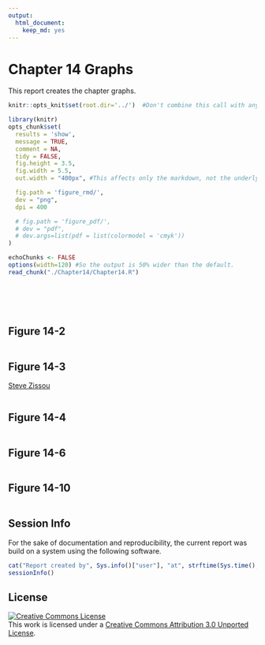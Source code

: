 ```yaml
---
output:
  html_document:
    keep_md: yes
---
```

Chapter 14 Graphs
=================================================
This report creates the chapter graphs.

<!--  Set the working directory to the repository's base directory; this assumes the report is nested inside of only one directory.-->
```r
knitr::opts_knit$set(root.dir='../')  #Don't combine this call with any other chunk -especially one that uses file paths.
```

<!-- Set the report-wide options, and point to the external code file. -->
```r
library(knitr)
opts_chunk$set(
  results = 'show', 
  message = TRUE,
  comment = NA, 
  tidy = FALSE,
  fig.height = 3.5, 
  fig.width = 5.5, 
  out.width = "400px", #This affects only the markdown, not the underlying png file.  The height will be scaled appropriately.

  fig.path = 'figure_rmd/',     
  dev = "png",
  dpi = 400

  # fig.path = 'figure_pdf/',     
  # dev = "pdf",
  # dev.args=list(pdf = list(colormodel = 'cmyk'))
)

echoChunks <- FALSE
options(width=120) #So the output is 50% wider than the default.
read_chunk("./Chapter14/Chapter14.R") 

```
<!-- Load the packages.  Suppress the output when loading packages. --> 
```r
```

<!-- Load any Global functions and variables declared in the R file.  Suppress the output. --> 
```r
```

<!-- Declare any global functions specific to a Rmd output.  Suppress the output. --> 
```r
```

<!-- Load the datasets. -->
```r
```

<!-- Tweak the datasets. -->
```r
```

## Figure 14-2
```r
```

## Figure 14-3
[Steve Zissou](https://www.google.com/search?q=Steve+Zissou&espv=210&es_sm=93&tbm=isch&imgil=2g2Hl0Xn1uLPnM%253A%253Bhttps%253A%252F%252Fencrypted-tbn3.gstatic.com%252Fimages%253Fq%253Dtbn%253AANd9GcSs7l-wrHy3iVFP-U3qGDXiVc4UuWY2AIJo0WbGRJ9tnpUINC-I%253B1024%253B768%253BpIGucwvka7NrpM%253Bhttp%25253A%25252F%25252Ffuckyeahstevezissou.tumblr.com%25252Fpost%25252F11494722427%25252Fgood-moms-dress-their-children-as-steve-zissou&source=iu&usg=__NDOX2CzOV_P7y2LbbNYt2oaZ4aE%3D&sa=X&ei=Y6FEU7PfAo-S2AWn_YDICg&ved=0CLUBEP4dMA0#facrc=_&imgdii=_&imgrc=2g2Hl0Xn1uLPnM%253A%3BpIGucwvka7NrpM%3Bhttp%253A%252F%252Fwww.movies-wallpapers.net%252FMovies%252FThe%252520Life%252520Aquatic%252520With%252520Steve%252520Zissou%252FThe%252520Life%252520Aquatic%252520With%252520Steve%252520Zissou-10.jpg%3Bhttp%253A%252F%252Ffuckyeahstevezissou.tumblr.com%252Fpost%252F11494722427%252Fgood-moms-dress-their-children-as-steve-zissou%3B1024%3B768)

```r
```

## Figure 14-4
```r
```

## Figure 14-6
```r
```

## Figure 14-10
```r
```

## Session Info
For the sake of documentation and reproducibility, the current report was build on a system using the following software.

```r
cat("Report created by", Sys.info()["user"], "at", strftime(Sys.time(), "%Y-%m-%d, %H:%M %z"))
sessionInfo()
```

## License

<a rel="license" href="http://creativecommons.org/licenses/by/3.0/"><img alt="Creative Commons License" style="border-width:0" src="http://i.creativecommons.org/l/by/3.0/88x31.png" /></a><br />This work is licensed under a <a rel="license" href="http://creativecommons.org/licenses/by/3.0/">Creative Commons Attribution 3.0 Unported License</a>.
